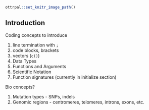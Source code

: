 ```r
ottrpal::set_knitr_image_path()
``` 

## Introduction

Coding concepts to introduce

1. line termination with `;`
2. code blocks, brackets
3. vectors (`c()`)
4. Data Types
5. Functions and Arguments
6. Scientific Notation
7. Function signatures (currently in initialize section)



Bio concepts? 

1. Mutation types - SNPs, indels
2. Genomic regions - centromeres, telomeres, introns, exons, etc. 
